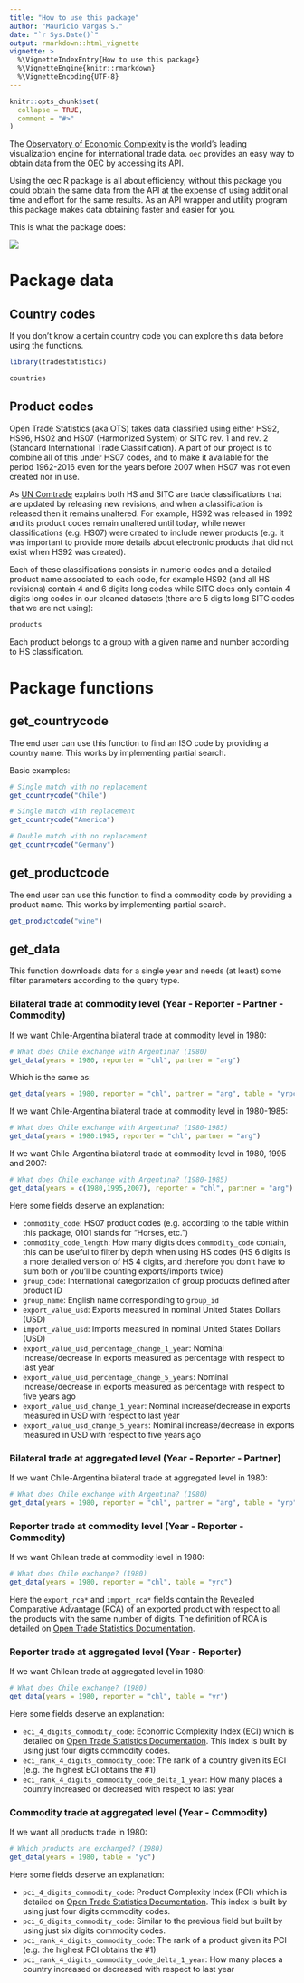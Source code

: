 ```yaml
---
title: "How to use this package"
author: "Mauricio Vargas S."
date: "`r Sys.Date()`"
output: rmarkdown::html_vignette
vignette: >
  %\VignetteIndexEntry{How to use this package}
  %\VignetteEngine{knitr::rmarkdown}
  %\VignetteEncoding{UTF-8}
---
```


```r
knitr::opts_chunk$set(
  collapse = TRUE,
  comment = "#>"
)
```

The [Observatory of Economic Complexity](https://atlas.media.mit.edu/en/) is the world's leading visualization engine for international trade data. `oec` provides an easy way to obtain data from the OEC by accessing its API.

Using the oec R package is all about efficiency, without this package you could obtain the same data from the API at the expense of using additional time and effort for the same results. As an API wrapper and utility program this package makes data obtaining faster and easier for you.

This is what the package does:

![](http://pacha.hk/oec/data-diagram.svg)

# Package data

## Country codes

If you don't know a certain country code you can explore this data before using the functions.

```r
library(tradestatistics)

countries
```

## Product codes

Open Trade Statistics (aka OTS) takes data classified using either HS92, HS96, HS02 and HS07 (Harmonized System) or SITC rev. 1 and rev. 2 (Standard International Trade Classification). A part of our project is to combine all of this under HS07 codes, and to make it available for the period 1962-2016 even for the years before 2007 when HS07 was not even created nor in use.

As [UN Comtrade](https://comtrade.un.org/db/mr/rfglossarylist.aspx) explains both HS and SITC are trade classifications that are updated by releasing new revisions, and when a classification is released then it remains unaltered. For example, HS92 was released in 1992 and its product codes remain unaltered until today, while newer classifications (e.g. HS07) were created to include newer products (e.g. it was important to provide more details about electronic products that did not exist when HS92 was created).

Each of these classifications consists in numeric codes and a detailed product name associated to each code, for example HS92 (and all HS revisions) contain 4 and 6 digits long codes while SITC does only contain 4 digits long codes in our cleaned datasets (there are 5 digits long SITC codes that we are not using):

```r
products
```

Each product belongs to a group with a given name and number according to HS classification.

# Package functions

## get_countrycode

The end user can use this function to find an ISO code by providing a country name. This works by implementing partial search.

Basic examples:
```r
# Single match with no replacement
get_countrycode("Chile")

# Single match with replacement
get_countrycode("America")

# Double match with no replacement
get_countrycode("Germany")
```

## get_productcode

The end user can use this function to find a commodity code by providing a product name. This works by implementing partial search.

```r
get_productcode("wine")
```

## get_data

This function downloads data for a single year and needs (at least) some filter parameters according to the query type.
 
### Bilateral trade at commodity level (Year - Reporter - Partner - Commodity)

If we want Chile-Argentina bilateral trade at commodity level in 1980:
```r
# What does Chile exchange with Argentina? (1980)
get_data(years = 1980, reporter = "chl", partner = "arg")
```
Which is the same as:
```r
get_data(years = 1980, reporter = "chl", partner = "arg", table = "yrpc")
```

If we want Chile-Argentina bilateral trade at commodity level in 1980-1985:
```r
# What does Chile exchange with Argentina? (1980-1985)
get_data(years = 1980:1985, reporter = "chl", partner = "arg")
```

If we want Chile-Argentina bilateral trade at commodity level in 1980, 1995 and 2007:
```r
# What does Chile exchange with Argentina? (1980-1985)
get_data(years = c(1980,1995,2007), reporter = "chl", partner = "arg")
```

Here some fields deserve an explanation:

* `commodity_code`: HS07 product codes (e.g. according to the \code{products} table within this package, 0101 stands for "Horses, etc.")
* `commodity_code_length`: How many digits does `commodity_code` contain, this can be useful to filter by depth when using HS codes (HS 6 digits is a more detailed version of HS 4 digits, and therefore you don't have to sum both or you'll be counting exports/imports twice)
* `group_code`: International categorization of group products defined after product ID
* `group_name`: English name corresponding to `group_id`
* `export_value_usd`: Exports measured in nominal United States Dollars (USD)
* `import_value_usd`: Imports measured in nominal United States Dollars (USD)
* `export_value_usd_percentage_change_1_year`: Nominal increase/decrease in exports measured as percentage with respect to last year
* `export_value_usd_percentage_change_5_years`: Nominal increase/decrease in exports measured as percentage with respect to five years ago
* `export_value_usd_change_1_year`: Nominal increase/decrease in exports measured in USD with respect to last year
* `export_value_usd_change_5_years`: Nominal increase/decrease in exports measured in USD with respect to five years ago

### Bilateral trade at aggregated level (Year - Reporter - Partner)

If we want Chile-Argentina bilateral trade at aggregated level in 1980:
```r
# What does Chile exchange with Argentina? (1980)
get_data(years = 1980, reporter = "chl", partner = "arg", table = "yrp")
```

### Reporter trade at commodity level (Year - Reporter - Commodity) 

If we want Chilean trade at commodity level in 1980:
```r
# What does Chile exchange? (1980)
get_data(years = 1980, reporter = "chl", table = "yrc")
```

Here the `export_rca*` and `import_rca*` fields contain the Revealed Comparative Advantage (RCA) of an exported product with respect to all the products with the same number of digits. The definition of RCA is detailed on [Open Trade Statistics Documentation](https://tradestatistics.github.io/documentation/).

### Reporter trade at aggregated level (Year - Reporter)

If we want Chilean trade at aggregated level in 1980:
```r
# What does Chile exchange? (1980)
get_data(years = 1980, reporter = "chl", table = "yr")
```

Here some fields deserve an explanation:

* `eci_4_digits_commodity_code`: Economic Complexity Index (ECI) which is detailed on [Open Trade Statistics Documentation](https://tradestatistics.github.io/documentation/). This index is built by using just four digits commodity codes.
* `eci_rank_4_digits_commodity_code`: The rank of a country given its ECI (e.g. the highest ECI obtains the #1)
* `eci_rank_4_digits_commodity_code_delta_1_year`: How many places a country increased or decreased with respect to last year

### Commodity trade at aggregated level (Year - Commodity)

If we want all products trade in 1980:
```r
# Which products are exchanged? (1980)
get_data(years = 1980, table = "yc")
```

Here some fields deserve an explanation:

* `pci_4_digits_commodity_code`: Product Complexity Index (PCI) which is detailed on [Open Trade Statistics Documentation](https://tradestatistics.github.io/documentation/). This index is built by using just four digits commodity codes.
* `pci_6_digits_commodity_code`: Similar to the previous field but built by using just six digits commodity codes.
* `pci_rank_4_digits_commodity_code`: The rank of a product given its PCI (e.g. the highest PCI obtains the #1)
* `pci_rank_4_digits_commodity_code_delta_1_year`: How many places a country increased or decreased with respect to last year
